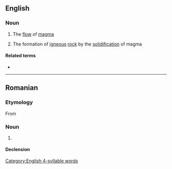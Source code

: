 ==English==

===Noun===
{{en-noun|-}}

# {{lb|en|geology}} The [[flow]] of [[magma]]
# {{lb|en|geology}} The formation of [[igneous]] [[rock]] by the [[solidification]] of magma

====Related terms====
* {{l|en|magmatic}}

[[Category:English 4-syllable words]]

----

==Romanian==

===Etymology===
From {{bor|ro|fr|magmatism}}

===Noun===
{{ro-noun|n|-}}

# {{l|en|magmatism}}

====Declension====
{{ro-noun-n|n=sg}}